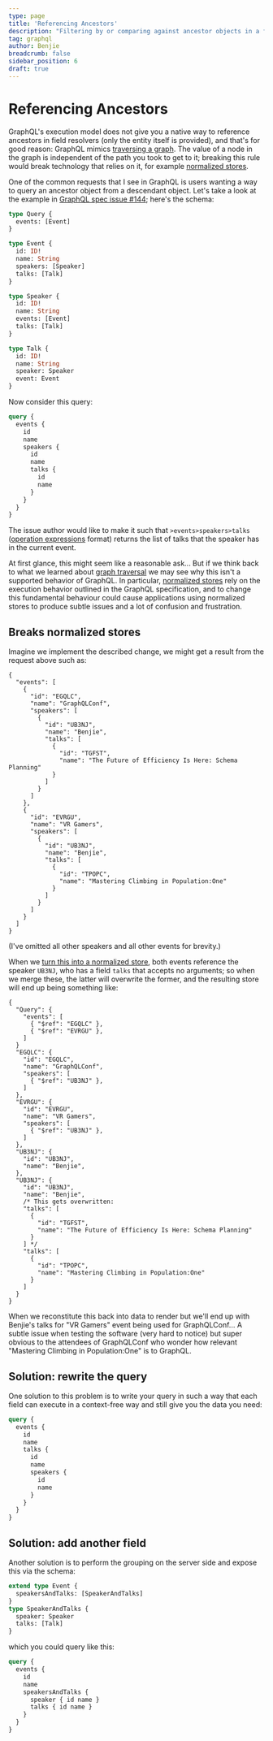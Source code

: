 ```yaml
---
type: page
title: 'Referencing Ancestors'
description: "Filtering by or comparing against ancestor objects in a field."
tag: graphql
author: Benjie
breadcrumb: false
sidebar_position: 6
draft: true
---
```



# Referencing Ancestors

<Tldr>

GraphQL's execution model does not give you a native way to reference ancestors
in field resolvers (only the entity itself is provided), and that's for good
reason: GraphQL mimics [traversing a graph](./traversal.mdx). The value of a
node in the graph is independent of the path you took to get to it; breaking
this rule would break technology that relies on it, for example [normalized
stores](./normalized.mdx). 

</Tldr>

One of the common requests that I see in GraphQL is users wanting a way to query
an ancestor object from a descendant object. Let's take a look at the example in
[GraphQL spec issue #144](https://github.com/graphql/graphql-spec/issues/144#issue-133595212);
here's the schema:

```graphql
type Query {
  events: [Event]
}

type Event {
  id: ID!
  name: String
  speakers: [Speaker]
  talks: [Talk]
}

type Speaker {
  id: ID!
  name: String
  events: [Event]
  talks: [Talk]
}

type Talk {
  id: ID!
  name: String
  speaker: Speaker
  event: Event
}
```

Now consider this query:


```graphql
query {
  events {
    id
    name
    speakers {
      id
      name
      talks {
        id
        name
      }
    }
  }
}
```

The issue author would like to make it such that `>events>speakers>talks`
([operation
expressions](https://github.com/graphql/graphql-wg/blob/main/rfcs/OperationExpressions.md)
format) returns the list of talks that the speaker has in the current event.

At first glance, this might seem like a reasonable ask... But if we think back
to what we learned about [graph traversal](./traversal.mdx) we may see why this
isn't a supported behavior of GraphQL. In particular, [normalized
stores](./normalized.mdx) rely on the execution behavior outlined in the
GraphQL specification, and to change this fundamental behaviour could cause
applications using normalized stores to produce subtle issues and a lot of
confusion and frustration.

## Breaks normalized stores

Imagine we implement the described change, we might get a result from the
request above such as:

```json5 {7-15,23-32}
{
  "events": [
    {
      "id": "EGQLC",
      "name": "GraphQLConf",
      "speakers": [
        {
          "id": "UB3NJ",
          "name": "Benjie",
          "talks": [
            {
              "id": "TGFST",
              "name": "The Future of Efficiency Is Here: Schema Planning"
            }
          ]
        }
      ]
    },
    {
      "id": "EVRGU",
      "name": "VR Gamers",
      "speakers": [
        {
          "id": "UB3NJ",
          "name": "Benjie",
          "talks": [
            {
              "id": "TPOPC",
              "name": "Mastering Climbing in Population:One"
            }
          ]
        }
      ]
    }
  ]
}
```

(I've omitted all other speakers and all other events for brevity.)

When we [turn this into a normalized store](./normalized.mdx), both events
reference the speaker `UB3NJ`, who has a field `talks` that accepts no
arguments; so when we merge these, the latter will overwrite the former, and
the resulting store will end up being something like:

```json5
{
  "Query": {
    "events": [
      { "$ref": "EGQLC" },
      { "$ref": "EVRGU" },
    ]
  }
  "EGQLC": {
    "id": "EGQLC",
    "name": "GraphQLConf",
    "speakers": [
      { "$ref": "UB3NJ" },
    ]
  },
  "EVRGU": {
    "id": "EVRGU",
    "name": "VR Gamers",
    "speakers": [
      { "$ref": "UB3NJ" },
    ]
  },
  "UB3NJ": {
    "id": "UB3NJ",
    "name": "Benjie",
  },
  "UB3NJ": {
    "id": "UB3NJ",
    "name": "Benjie",
    /* This gets overwritten:
    "talks": [
      {
        "id": "TGFST",
        "name": "The Future of Efficiency Is Here: Schema Planning"
      }
    ] */
    "talks": [
      {
        "id": "TPOPC",
        "name": "Mastering Climbing in Population:One"
      }
    ]
  }
}
```

When we reconstitute this back into data to render but we'll
end up with Benjie's talks for "VR Gamers" event being used for GraphQLConf...
A subtle issue when testing the software (very hard to notice) but super
obvious to the attendees of GraphQLConf who wonder how relevant "Mastering
Climbing in Population:One" is to GraphQL.

## Solution: rewrite the query

One solution to this problem is to write your query in such a way that each
field can execute in a context-free way and still give you the data you need:

```graphql
query {
  events {
    id
    name
    talks {
      id
      name
      speakers {  
        id
        name
      }
    }
  }
}
```

## Solution: add another field

Another solution is to perform the grouping on the server side and expose this
via the schema:

```graphql
extend type Event {
  speakersAndTalks: [SpeakerAndTalks]
}
type SpeakerAndTalks {
  speaker: Speaker
  talks: [Talk]
}
```

which you could query like this:

```graphql
query {
  events {
    id
    name
    speakersAndTalks {
      speaker { id name }
      talks { id name }
    }
  }
}
```
